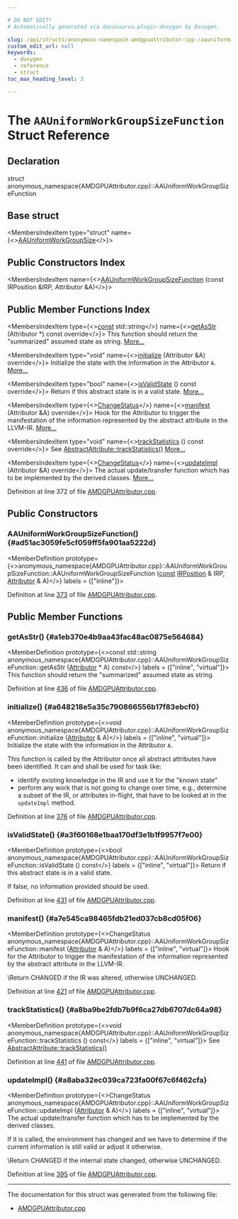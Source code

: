 ```yaml
---

# DO NOT EDIT!
# Automatically generated via docusaurus-plugin-doxygen by Doxygen.

slug: /api/structs/anonymous-namespace-amdgpuattributor-cpp-/aauniformworkgroupsizefunction
custom_edit_url: null
keywords:
  - doxygen
  - reference
  - struct
toc_max_heading_level: 3

---
```





# The `AAUniformWorkGroupSizeFunction` Struct Reference

<DoxygenPage pluginConfig={pluginConfig}>



## Declaration

<CodeBlock>struct anonymous_namespace{AMDGPUAttributor.cpp}::AAUniformWorkGroupSizeFunction</CodeBlock>

## Base struct

<MembersIndex>

<MembersIndexItem
  type="struct"
  name={<><a href="/docs/api/structs/anonymous-namespace-amdgpuattributor-cpp-/aauniformworkgroupsize">AAUniformWorkGroupSize</a></>}>
</MembersIndexItem>

</MembersIndex>

## Public Constructors Index

<MembersIndex>

<MembersIndexItem
  name={<><a href="#ad51ac3059fe5cf059ff5fa901aa5222d">AAUniformWorkGroupSizeFunction</a> (const IRPosition &amp;IRP, Attributor &amp;A)</>}>
</MembersIndexItem>

</MembersIndex>

## Public Member Functions Index

<MembersIndex>

<MembersIndexItem
  type={<><a href="/docs/api/files/lib/lib/target/lib/target/aarch64/aarch64promoteconstant-cpp/#a90f8350fecae261c25be85d38b451bff">const</a> std::string</>}
  name={<><a href="#a1eb370e4b9aa43fac48ac0875e564684">getAsStr</a> (Attributor &#42;) const override</>}>
This function should return the &quot;summarized&quot; assumed state as string. <a href="#a1eb370e4b9aa43fac48ac0875e564684">More...</a>
</MembersIndexItem>

<MembersIndexItem
  type="void"
  name={<><a href="#a648218e5a35c790866556b17f83ebcf0">initialize</a> (Attributor &amp;A) override</>}>
Initialize the state with the information in the Attributor <code>A</code>. <a href="#a648218e5a35c790866556b17f83ebcf0">More...</a>
</MembersIndexItem>

<MembersIndexItem
  type="bool"
  name={<><a href="#a3f60168e1baa170df3e1b1f9957f7e00">isValidState</a> () const override</>}>
Return if this abstract state is in a valid state. <a href="#a3f60168e1baa170df3e1b1f9957f7e00">More...</a>
</MembersIndexItem>

<MembersIndexItem
  type={<><a href="/docs/api/namespaces/llvm/#acd850975ae5042cacb64a9d0ea4715f3">ChangeStatus</a></>}
  name={<><a href="#a7e545ca98465fdb21ed037cb8cd05f06">manifest</a> (Attributor &amp;A) override</>}>
Hook for the Attributor to trigger the manifestation of the information represented by the abstract attribute in the LLVM-IR. <a href="#a7e545ca98465fdb21ed037cb8cd05f06">More...</a>
</MembersIndexItem>

<MembersIndexItem
  type="void"
  name={<><a href="#a8ba9be2fdb7b9f6ca27db6707dc64a98">trackStatistics</a> () const override</>}>
See <a href="/docs/api/structs/llvm/abstractattribute/#add85e4d78cefc67429904d7492aff9a4">AbstractAttribute::trackStatistics()</a> <a href="#a8ba9be2fdb7b9f6ca27db6707dc64a98">More...</a>
</MembersIndexItem>

<MembersIndexItem
  type={<><a href="/docs/api/namespaces/llvm/#acd850975ae5042cacb64a9d0ea4715f3">ChangeStatus</a></>}
  name={<><a href="#a8aba32ec039ca723fa00f67c6f462cfa">updateImpl</a> (Attributor &amp;A) override</>}>
The actual update/transfer function which has to be implemented by the derived classes. <a href="#a8aba32ec039ca723fa00f67c6f462cfa">More...</a>
</MembersIndexItem>

</MembersIndex>


Definition at line 372 of file <a href="/docs/api/files/lib/lib/target/lib/target/amdgpu/amdgpuattributor-cpp">AMDGPUAttributor.cpp</a>.

<SectionDefinition>

## Public Constructors

### AAUniformWorkGroupSizeFunction() {#ad51ac3059fe5cf059ff5fa901aa5222d}

<MemberDefinition
  prototype={<>anonymous&#95;namespace&#123;AMDGPUAttributor.cpp&#125;::AAUniformWorkGroupSizeFunction::AAUniformWorkGroupSizeFunction (<a href="/docs/api/files/lib/lib/target/lib/target/aarch64/aarch64promoteconstant-cpp/#a90f8350fecae261c25be85d38b451bff">const</a> <a href="/docs/api/structs/llvm/irposition">IRPosition</a> &amp; IRP, <a href="/docs/api/structs/llvm/attributor">Attributor</a> &amp; A)</>}
  labels = {["inline"]}>

Definition at line <a href="/docs/api/files/lib/lib/target/lib/target/amdgpu/amdgpuattributor-cpp/#l00373">373</a> of file <a href="/docs/api/files/lib/lib/target/lib/target/amdgpu/amdgpuattributor-cpp">AMDGPUAttributor.cpp</a>.
</MemberDefinition>

</SectionDefinition>

<SectionDefinition>

## Public Member Functions

### getAsStr() {#a1eb370e4b9aa43fac48ac0875e564684}

<MemberDefinition
  prototype={<>const std::string anonymous&#95;namespace&#123;AMDGPUAttributor.cpp&#125;::AAUniformWorkGroupSizeFunction::getAsStr (<a href="/docs/api/structs/llvm/attributor">Attributor</a> &#42; A) const</>}
  labels = {["inline", "virtual"]}>
This function should return the &quot;summarized&quot; assumed state as string.

Definition at line <a href="/docs/api/files/lib/lib/target/lib/target/amdgpu/amdgpuattributor-cpp/#l00436">436</a> of file <a href="/docs/api/files/lib/lib/target/lib/target/amdgpu/amdgpuattributor-cpp">AMDGPUAttributor.cpp</a>.
</MemberDefinition>

### initialize() {#a648218e5a35c790866556b17f83ebcf0}

<MemberDefinition
  prototype={<>void anonymous&#95;namespace&#123;AMDGPUAttributor.cpp&#125;::AAUniformWorkGroupSizeFunction::initialize (<a href="/docs/api/structs/llvm/attributor">Attributor</a> &amp; A)</>}
  labels = {["inline", "virtual"]}>
Initialize the state with the information in the Attributor <code>A</code>.

This function is called by the Attributor once all abstract attributes have been identified. It can and shall be used for task like:
<ul>
<li>identify existing knowledge in the IR and use it for the &quot;known state&quot;</li>
<li>perform any work that is not going to change over time, e.g., determine a subset of the IR, or attributes in-flight, that have to be looked at in the <code>updateImpl</code> method.</li>
</ul>

Definition at line <a href="/docs/api/files/lib/lib/target/lib/target/amdgpu/amdgpuattributor-cpp/#l00376">376</a> of file <a href="/docs/api/files/lib/lib/target/lib/target/amdgpu/amdgpuattributor-cpp">AMDGPUAttributor.cpp</a>.
</MemberDefinition>

### isValidState() {#a3f60168e1baa170df3e1b1f9957f7e00}

<MemberDefinition
  prototype={<>bool anonymous&#95;namespace&#123;AMDGPUAttributor.cpp&#125;::AAUniformWorkGroupSizeFunction::isValidState () const</>}
  labels = {["inline", "virtual"]}>
Return if this abstract state is in a valid state.

If false, no information provided should be used.

Definition at line <a href="/docs/api/files/lib/lib/target/lib/target/amdgpu/amdgpuattributor-cpp/#l00431">431</a> of file <a href="/docs/api/files/lib/lib/target/lib/target/amdgpu/amdgpuattributor-cpp">AMDGPUAttributor.cpp</a>.
</MemberDefinition>

### manifest() {#a7e545ca98465fdb21ed037cb8cd05f06}

<MemberDefinition
  prototype={<>ChangeStatus anonymous&#95;namespace&#123;AMDGPUAttributor.cpp&#125;::AAUniformWorkGroupSizeFunction::manifest (<a href="/docs/api/structs/llvm/attributor">Attributor</a> &amp; A)</>}
  labels = {["inline", "virtual"]}>
Hook for the Attributor to trigger the manifestation of the information represented by the abstract attribute in the LLVM-IR.

\\Return CHANGED if the IR was altered, otherwise UNCHANGED.

Definition at line <a href="/docs/api/files/lib/lib/target/lib/target/amdgpu/amdgpuattributor-cpp/#l00421">421</a> of file <a href="/docs/api/files/lib/lib/target/lib/target/amdgpu/amdgpuattributor-cpp">AMDGPUAttributor.cpp</a>.
</MemberDefinition>

### trackStatistics() {#a8ba9be2fdb7b9f6ca27db6707dc64a98}

<MemberDefinition
  prototype={<>void anonymous&#95;namespace&#123;AMDGPUAttributor.cpp&#125;::AAUniformWorkGroupSizeFunction::trackStatistics () const</>}
  labels = {["inline", "virtual"]}>
See <a href="/docs/api/structs/llvm/abstractattribute/#add85e4d78cefc67429904d7492aff9a4">AbstractAttribute::trackStatistics()</a>

Definition at line <a href="/docs/api/files/lib/lib/target/lib/target/amdgpu/amdgpuattributor-cpp/#l00441">441</a> of file <a href="/docs/api/files/lib/lib/target/lib/target/amdgpu/amdgpuattributor-cpp">AMDGPUAttributor.cpp</a>.
</MemberDefinition>

### updateImpl() {#a8aba32ec039ca723fa00f67c6f462cfa}

<MemberDefinition
  prototype={<>ChangeStatus anonymous&#95;namespace&#123;AMDGPUAttributor.cpp&#125;::AAUniformWorkGroupSizeFunction::updateImpl (<a href="/docs/api/structs/llvm/attributor">Attributor</a> &amp; A)</>}
  labels = {["inline", "virtual"]}>
The actual update/transfer function which has to be implemented by the derived classes.

If it is called, the environment has changed and we have to determine if the current information is still valid or adjust it otherwise.

\\Return CHANGED if the internal state changed, otherwise UNCHANGED.

Definition at line <a href="/docs/api/files/lib/lib/target/lib/target/amdgpu/amdgpuattributor-cpp/#l00395">395</a> of file <a href="/docs/api/files/lib/lib/target/lib/target/amdgpu/amdgpuattributor-cpp">AMDGPUAttributor.cpp</a>.
</MemberDefinition>

</SectionDefinition>

<hr/>

The documentation for this struct was generated from the following file:

<ul>
<li><a href="/docs/api/files/lib/lib/target/lib/target/amdgpu/amdgpuattributor-cpp">AMDGPUAttributor.cpp</a></li>
</ul>

</DoxygenPage>
